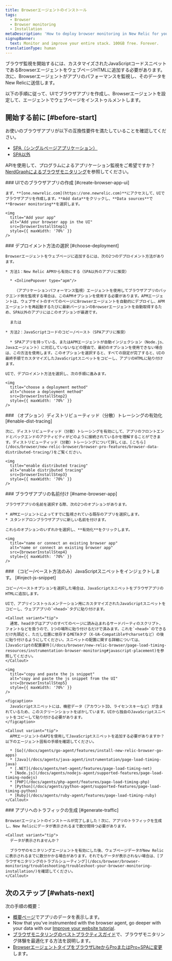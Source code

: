 ```yaml
---
title: Browserエージェントのインストール
tags:
  - Browser
  - Browser monitoring
  - Installation
metaDescription: 'How to deploy browser monitoring in New Relic for your apps, including UI, copy/paste, and API options.'
signupBanner:
  text: Monitor and improve your entire stack. 100GB free. Forever.
translationType: human
---
```







ブラウザ監視を開始するには、カスタマイズされたJavaScriptコードスニペットであるBrowserエージェントをウェブページHTMLに追加する必要があります。次に、Browserエージェントがアプリのパフォーマンスを監視し、そのデータをNew Relicに送信します。

以下の手順に従って、UIでブラウザアプリを作成し、Browserエージェントを設定して、エージェントでウェブページをインストゥルメントします。

## 開始する前に [#before-start]

お使いのブラウザアプリが以下の互換性要件を満たしていることを確認してください。

* [SPA（シングルページアプリケーション）](/docs/browser/single-page-app-monitoring/get-started/spa-compatibility-requirements/)
* [SPA以外](/docs/browser/new-relic-browser/getting-started/compatibility-requirements-browser-monitoring/)

APIを使用して、プログラムによるアプリケーション監視をご希望ですか？[NerdGraphによるブラウザモニタリング](/docs/apis/nerdgraph/examples/browser-monitoring-config-nerdgraph)を参照してください。

<Steps>
  <Step>
    ### UIでのブラウザアプリの作成 [#create-browser-app-ui]

    まず、**[one.newrelic.com](https://one.newrelic.com)**にアクセスして、UIでブラウザアプリを作成します。**Add data**をクリックし、**Data sources**で**Browser monitoring**を選択します。

    <img
      title="Add your app"
      alt="Add your browser app in the UI"
      src={browserInstallStep1}
      style={{ maxWidth: '70%' }}
    />
  </Step>

  <Step>
    ### デプロイメント方法の選択 [#choose-deployment]

    Browserエージェントをウェブページに追加するには、次の2つのデプロイメント方法があります。

    * 方法1：New Relic APMから有効にする（SPA以外のアプリに推奨）

      * <InlinePopover type="apm"/>

        （アプリケーションパフォーマンス監視）エージェントを使用してブラウザアプリのバックエンド側を監視する場合は、このAPMオプションを使用する必要があります。APMエージェントは、ウェブサイトのすべてのページにBrowserエージェントを自動的にデプロイし、APMエージェントを再起動するたびに最新バージョンのBrowserエージェントを自動取得するため、SPA以外のアプリにはこのオプションが最適です。

      または

    * 方法2：JavaScriptコードのコピー/ペースト（SPAアプリに推奨）

      * SPAアプリを持っている、またはAPMエージェントが自動インジェクション（Node.js、Javaエージェント）に対応していないなどの理由で、最初のオプションを使用できない場合は、この方法を使用します。このオプションを選択すると、すべての設定が完了すると、UIの最終手順でカスタマイズしたJavaScriptスニペットをコピーし、アプリのHTMLに貼り付けます。

    UIで、デプロイメント方法を選択し、次の手順に進みます。

    <img
      title="choose a deployment method"
      alt="choose a deployment method"
      src={browserInstallStep2}
      style={{ maxWidth: '70%' }}
    />
  </Step>

  <Step>
    ### （オプション）ディストリビューティッド（分散）トレーシングの有効化 [#enable-dist-tracing]

    次に、ディストリビューティッド（分散）トレーシングを有効にして、アプリのフロントエンドとバックエンドのアクティビティがどのように接続されているかを理解することができます。ディストリビューティッド（分散）トレーシングについて詳しくは、[こちら](/docs/browser/new-relic-browser/browser-pro-features/browser-data-distributed-tracing/)をご覧ください。

    <img
      title="enable distributed tracing"
      alt="enable distributed tracing"
      src={browserInstallStep3}
      style={{ maxWidth: '70%' }}
    />
  </Step>

  <Step>
    ### ブラウザアプリの名前付け [#name-browser-app]

    ブラウザアプリの名前を選択する際、次の2つのオプションがあります。

    * APMエージェントによってすでに監視されている既存のアプリを選択します。
    * スタンドアロンブラウザアプリに新しい名前を付けます。

    これらのオプションのいずれかを選択し、**有効化**をクリックします。

    <img
      title="name or connect an existing browser app"
      alt="name or connect an existing browser app"
      src={browserInstallStep4}
      style={{ maxWidth: '70%' }}
    />
  </Step>

  <Step>
    ### （コピー/ペースト方法のみ）JavaScriptスニペットをインジェクトします。 [#inject-js-snippet]

    コピー/ペーストオプションを選択した場合は、JavaScriptスニペットをブラウザアプリのHTMLに追加します。

    UIで、アプリインストゥルメンテーション用にカスタマイズされたJavaScriptスニペットをコピーし、ウェブアプリの`<head>`タグに貼り付けます。

    <Callout variant="tip">
      通常、headタグはアプリのすべてのページに読み込まれるサードパーティのスクリプト、フォントなどを扱うので、1つの場所に貼り付けるだけで済みます。これを`<head>`のできるだけ先頭近く、ただし位置に依存するMETAタグ（X-UA-Compatibleやcharsetなど）の後に貼り付けるようにしてください。スニペットの配置に関する詳細については、[JavaScriptの配置要件](/docs/browser/new-relic-browser/page-load-timing-resources/instrumentation-browser-monitoring#javascript-placement)を参照してください。
    </Callout>

    <img
      title="copy and paste the js snippet"
      alt="copy and paste the js snippet from the UI"
      src={browserInstallStep5}
      style={{ maxWidth: '70%' }}
    />

    <figcaption>
      JavaScriptスニペットには、機密データ（アカウントID、ライセンスキーなど）が含まれているため、このスクリーンショットをぼかしています。UIから独自のJavaScriptスニペットをコピーして貼り付ける必要があります。
    </figcaption>

    <Callout variant="tip">
      APMエージェントのAPIを使用してJavaScriptスニペットを追加する必要がありますか？ 以下のエージェント固有の手順を確認してください。

      * [Go](/docs/agents/go-agent/features/install-new-relic-browser-go-apps)
      * [Java](/docs/agents/java-agent/instrumentation/page-load-timing-java)
      * [.NET](/docs/agents/net-agent/features/page-load-timing-net)
      * [Node.js](/docs/agents/nodejs-agent/supported-features/page-load-timing-nodejs)
      * [PHP](/docs/agents/php-agent/features/page-load-timing-php)
      * [Python](/docs/agents/python-agent/supported-features/page-load-timing-python)
      * [Ruby](/docs/agents/ruby-agent/features/page-load-timing-ruby)
    </Callout>
  </Step>

  <Step>
    ### アプリへのトラフィックの生成 [#generate-traffic]

    Browserエージェントのインストールが完了しました！次に、アプリのトラフィックを生成し、New Relicにデータが表示されるまで数分間待つ必要があります。

    <Callout variant="tip">
      データが表示されませんか？

      ブラウザのモニタリングエージェントを有効にした後、ウェブページデータがNew Relicに表示されるまでに数分かかる場合があります。それでもデータが表示されない場合は、[ブラウザモニタリングのトラブルシューティング](/docs/browser/browser-monitoring/troubleshooting/troubleshoot-your-browser-monitoring-installation/)を確認してください。
    </Callout>
  </Step>
</Steps>

## 次のステップ [#whats-next]

次の手順の概要：

* [概要ページ](/docs/browser/browser-monitoring/getting-started/browser-summary-page/)でアプリのデータを表示します。
* Now that you've instrumented with the browser agent, go deeper with your data with our [Improve your website tutorial](/docs/journey-performance/guide-to-monitoring-core-web-vitals).
* [ブラウザモニタリングのベストプラクティスガイド](/docs/new-relic-solutions/best-practices-guides/full-stack-observability/browser-monitoring-best-practices-guide/)で、ブラウザモニタリング体験を最適化する方法を説明します。
* [BrowserエージェントタイプをブラウザLiteからProまたはPro+SPAに変更](/docs/browser/new-relic-browser/configuration/change-browser-agent-type)します。

<InstallFeedback/>